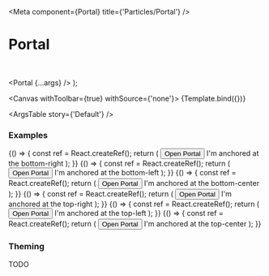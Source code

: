 

<Meta
  component={Portal}
  title={'Particles/Portal'}
/>

# Portal

<br/>

  <Portal {...args} />
);

<Canvas withToolbar={true} withSource={'none'}>
  <Story name='Default' args={{}}>
    {Template.bind({})}
  </Story>
</Canvas>

<ArgsTable story={'Default'} />

### Examples

<Canvas>
  <Story name='Placed at bottom-right'>
    {() => {
      const ref = React.createRef();
      return (
        <React.Fragment>
          <button ref={ref}>Open Portal</button>
          <Portal anchorElement={ref} placement='bottom-right'>
            <Box width='200px'>
              <Text>I'm anchored at the bottom-right</Text>
            </Box>
          </Portal>
        </React.Fragment>
      );
    }}
  </Story>
</Canvas>

<Canvas>
  <Story name='Placed at bottom-left'>
    {() => {
      const ref = React.createRef();
      return (
        <React.Fragment>
          <button ref={ref}>Open Portal</button>
          <Portal anchorElement={ref} placement='bottom-left'>
            <Box width='200px'>
              <Text>I'm anchored at the bottom-left</Text>
            </Box>
          </Portal>
        </React.Fragment>
      );
    }}
  </Story>
</Canvas>

<Canvas>
  <Story name='Placed at bottom-center'>
    {() => {
      const ref = React.createRef();
      return (
        <React.Fragment>
          <button ref={ref}>Open Portal</button>
          <Portal anchorElement={ref} placement='bottom-center'>
            <Box width='200px'>
              <Text>I'm anchored at the bottom-center</Text>
            </Box>
          </Portal>
        </React.Fragment>
      );
    }}
  </Story>
</Canvas>

<Canvas>
  <Story name='Placed at top-right'>
    {() => {
      const ref = React.createRef();
      return (
        <React.Fragment>
          <button ref={ref}>Open Portal</button>
          <Portal anchorElement={ref} placement='top-right'>
            <Box width='200px'>
              <Text>I'm anchored at the top-right</Text>
            </Box>
          </Portal>
        </React.Fragment>
      );
    }}
  </Story>
</Canvas>

<Canvas>
  <Story name='Placed at top-left'>
    {() => {
      const ref = React.createRef();
      return (
        <React.Fragment>
          <button ref={ref}>Open Portal</button>
          <Portal anchorElement={ref} placement='top-left'>
            <Box width='200px'>
              <Text>I'm anchored at the top-left</Text>
            </Box>
          </Portal>
        </React.Fragment>
      );
    }}
  </Story>
</Canvas>

<Canvas>
  <Story name='Placed at top-center'>
    {() => {
      const ref = React.createRef();
      return (
        <React.Fragment>
          <button ref={ref}>Open Portal</button>
          <Portal anchorElement={ref} placement='top-center'>
            <Box width='200px'>
              <Text>I'm anchored at the top-center</Text>
            </Box>
          </Portal>
        </React.Fragment>
      );
    }}
  </Story>
</Canvas>

### Theming

TODO
